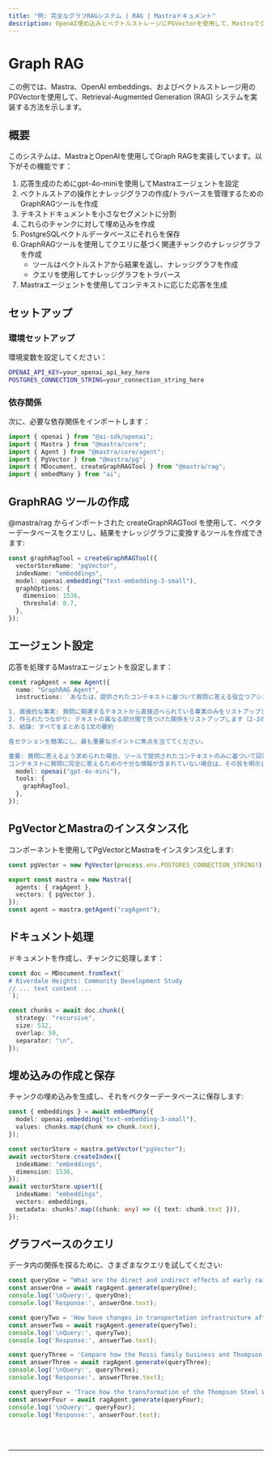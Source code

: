 ```yaml
---
title: "例: 完全なグラフRAGシステム | RAG | Mastraドキュメント"
description: OpenAI埋め込みとベクトルストレージにPGVectorを使用して、MastraでグラフRAGシステムを実装する例。
---
```



# Graph RAG

この例では、Mastra、OpenAI embeddings、およびベクトルストレージ用のPGVectorを使用して、Retrieval-Augmented Generation (RAG) システムを実装する方法を示します。

## 概要

このシステムは、MastraとOpenAIを使用してGraph RAGを実装しています。以下がその機能です：

1. 応答生成のためにgpt-4o-miniを使用してMastraエージェントを設定
2. ベクトルストアの操作とナレッジグラフの作成/トラバースを管理するためのGraphRAGツールを作成
3. テキストドキュメントを小さなセグメントに分割
4. これらのチャンクに対して埋め込みを作成
5. PostgreSQLベクトルデータベースにそれらを保存
6. GraphRAGツールを使用してクエリに基づく関連チャンクのナレッジグラフを作成
   - ツールはベクトルストアから結果を返し、ナレッジグラフを作成
   - クエリを使用してナレッジグラフをトラバース
7. Mastraエージェントを使用してコンテキストに応じた応答を生成

## セットアップ

### 環境セットアップ

環境変数を設定してください：

```bash filename=".env"
OPENAI_API_KEY=your_openai_api_key_here
POSTGRES_CONNECTION_STRING=your_connection_string_here
```

### 依存関係

次に、必要な依存関係をインポートします：

```typescript copy showLineNumbers filename="index.ts"
import { openai } from "@ai-sdk/openai";
import { Mastra } from "@mastra/core";
import { Agent } from "@mastra/core/agent";
import { PgVector } from "@mastra/pg";
import { MDocument, createGraphRAGTool } from "@mastra/rag";
import { embedMany } from "ai";
```

## GraphRAG ツールの作成

@mastra/rag からインポートされた createGraphRAGTool を使用して、ベクターデータベースをクエリし、結果をナレッジグラフに変換するツールを作成できます:

```typescript copy showLineNumbers{8} filename="index.ts"
const graphRagTool = createGraphRAGTool({
  vectorStoreName: "pgVector",
  indexName: "embeddings",
  model: openai.embedding("text-embedding-3-small"),
  graphOptions: {
    dimension: 1536,
    threshold: 0.7,
  },
});
```

## エージェント設定

応答を処理するMastraエージェントを設定します：

```typescript copy showLineNumbers{19} filename="index.ts"
const ragAgent = new Agent({
  name: "GraphRAG Agent",
  instructions: `あなたは、提供されたコンテキストに基づいて質問に答える役立つアシスタントです。回答を次のようにフォーマットしてください：

1. 直接的な事実: 質問に関連するテキストから直接述べられている事実のみをリストアップします（2-3の箇条書き）
2. 作られたつながり: テキストの異なる部分間で見つけた関係をリストアップします（2-3の箇条書き）
3. 結論: すべてをまとめる1文の要約

各セクションを簡潔にし、最も重要なポイントに焦点を当ててください。

重要: 質問に答えるよう求められた場合、ツールで提供されたコンテキストのみに基づいて回答してください。
コンテキストに質問に完全に答えるための十分な情報が含まれていない場合は、その旨を明示してください。`,
  model: openai("gpt-4o-mini"),
  tools: {
    graphRagTool,
  },
});
```

## PgVectorとMastraのインスタンス化

コンポーネントを使用してPgVectorとMastraをインスタンス化します:

```typescript copy showLineNumbers{36} filename="index.ts"
const pgVector = new PgVector(process.env.POSTGRES_CONNECTION_STRING!);

export const mastra = new Mastra({
  agents: { ragAgent },
  vectors: { pgVector },
});
const agent = mastra.getAgent("ragAgent");
```

## ドキュメント処理

ドキュメントを作成し、チャンクに処理します：

```typescript copy showLineNumbers{45} filename="index.ts"
const doc = MDocument.fromText(`
# Riverdale Heights: Community Development Study
// ... text content ...
`);

const chunks = await doc.chunk({
  strategy: "recursive",
  size: 512,
  overlap: 50,
  separator: "\n",
});
```

## 埋め込みの作成と保存

チャンクの埋め込みを生成し、それをベクターデータベースに保存します:

```typescript copy showLineNumbers{56} filename="index.ts"
const { embeddings } = await embedMany({
  model: openai.embedding("text-embedding-3-small"),
  values: chunks.map(chunk => chunk.text),
});

const vectorStore = mastra.getVector("pgVector");
await vectorStore.createIndex({
  indexName: "embeddings",
  dimension: 1536,
});
await vectorStore.upsert({
  indexName: "embeddings",
  vectors: embeddings,
  metadata: chunks?.map((chunk: any) => ({ text: chunk.text })),
});
```

## グラフベースのクエリ

データ内の関係を探るために、さまざまなクエリを試してください:

```typescript copy showLineNumbers{82} filename="index.ts"
const queryOne = "What are the direct and indirect effects of early railway decisions on Riverdale Heights' current state?";
const answerOne = await ragAgent.generate(queryOne);
console.log('\nQuery:', queryOne);
console.log('Response:', answerOne.text);

const queryTwo = 'How have changes in transportation infrastructure affected different generations of local businesses and community spaces?';
const answerTwo = await ragAgent.generate(queryTwo);
console.log('\nQuery:', queryTwo);
console.log('Response:', answerTwo.text);

const queryThree = 'Compare how the Rossi family business and Thompson Steel Works responded to major infrastructure changes, and how their responses affected the community.';
const answerThree = await ragAgent.generate(queryThree);
console.log('\nQuery:', queryThree);
console.log('Response:', answerThree.text);

const queryFour = 'Trace how the transformation of the Thompson Steel Works site has influenced surrounding businesses and cultural spaces from 1932 to present.';
const answerFour = await ragAgent.generate(queryFour);
console.log('\nQuery:', queryFour);
console.log('Response:', answerFour.text);
```

<br />
<br />
<hr className="dark:border-[#404040] border-gray-300" />
<br />
<br />
<GithubLink
  link={
    "https://github.com/mastra-ai/mastra/blob/main/examples/basics/rag/graph-rag"
  }
/>
